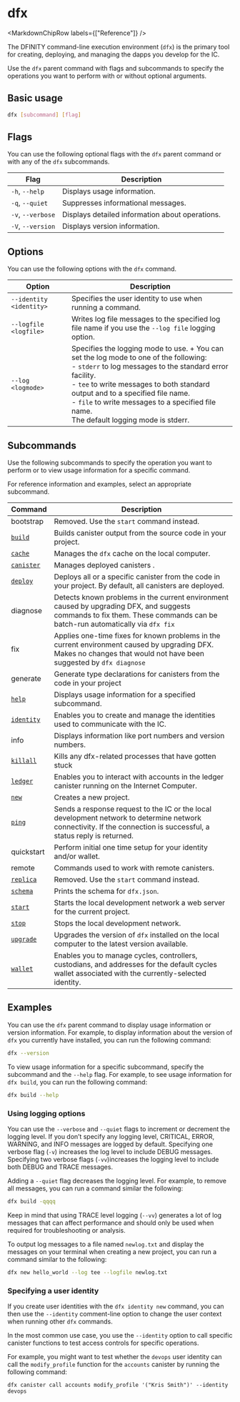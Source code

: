 
# dfx

<MarkdownChipRow labels={["Reference"]} />

The DFINITY command-line execution environment (`dfx`) is the primary tool for creating, deploying, and managing the
dapps you develop for the IC.

Use the `dfx` parent command with flags and subcommands to specify the operations you want to perform with or without
optional arguments.

## Basic usage

``` bash
dfx [subcommand] [flag]
```

## Flags

You can use the following optional flags with the `dfx` parent command or with any of the `dfx` subcommands.

| Flag              | Description                                     |
|-------------------|-------------------------------------------------|
| `-h`, `--help`    | Displays usage information.                     |
| `-q`, `--quiet`   | Suppresses informational messages.              |
| `-v`, `--verbose` | Displays detailed information about operations. |
| `-V`, `--version` | Displays version information.                   |

## Options

You can use the following options with the `dfx` command.

| Option                  | Description                                                                                                                                                                                                                                                                                                                                    |
|-------------------------|------------------------------------------------------------------------------------------------------------------------------------------------------------------------------------------------------------------------------------------------------------------------------------------------------------------------------------------------|
| `--identity <identity>` | Specifies the user identity to use when running a command.                                                                                                                                                                                                                                                                                     |
| `--logfile <logfile>`   | Writes log file messages to the specified log file name if you use the `--log file` logging option.                                                                                                                                                                                                                                            |
| `--log <logmode>`       | Specifies the logging mode to use. + You can set the log mode to one of the following:<br />- `stderr` to log messages to the standard error facility.<br />- `tee` to write messages to both standard output and to a specified file name.<br />- `file` to write messages to a specified file name.<br />The default logging mode is stderr. |

## Subcommands

Use the following subcommands to specify the operation you want to perform or to view usage information for a specific
command.

For reference information and examples, select an appropriate subcommand.

| Command                          | Description                                                                                                                                                                    |
|----------------------------------|--------------------------------------------------------------------------------------------------------------------------------------------------------------------------------|
| bootstrap                        | Removed.  Use the `start` command instead.                                                                                                                                     |
| [`build`](./dfx-build.mdx)       | Builds canister output from the source code in your project.                                                                                                                   |
| [`cache`](./dfx-cache.mdx)       | Manages the `dfx` cache on the local computer.                                                                                                                                 |
| [`canister`](./dfx-canister.mdx) | Manages deployed canisters .                                                                                                                                                   |
| [`deploy`](./dfx-deploy.mdx)     | Deploys all or a specific canister from the code in your project. By default, all canisters are deployed.                                                                      |
| diagnose                         | Detects known problems in the current environment caused by upgrading DFX, and suggests commands to fix them. These commands can be batch-run automatically via `dfx fix`      |
| fix                              | Applies one-time fixes for known problems in the current environment caused by upgrading DFX. Makes no changes that would not have been suggested by `dfx diagnose`            |
| generate                         | Generate type declarations for canisters from the code in your project                                                                                                         |
| [`help`](./dfx-help.mdx)         | Displays usage information for a specified subcommand.                                                                                                                         |
| [`identity`](./dfx-identity.mdx) | Enables you to create and manage the identities used to communicate with the IC.                                                                                               |
| info                             | Displays information like port numbers and version numbers.                                                                                                                    |
| [`killall`](./dfx-killall.mdx)   | Kills any dfx-related processes that have gotten stuck                                                                                                                         |
| [`ledger`](./dfx-ledger.mdx)     | Enables you to interact with accounts in the ledger canister running on the Internet Computer.                                                                                 |
| [`new`](./dfx-new.mdx)           | Creates a new project.                                                                                                                                                         |
| [`ping`](./dfx-ping.mdx)         | Sends a response request to the IC or the local development network to determine network connectivity. If the connection is successful, a status reply is returned. |
| quickstart                       | Perform initial one time setup for your identity and/or wallet.                                                                                                                |
| remote                           | Commands used to work with remote canisters.                                                                                                                                   |
| [`replica`](./dfx-replica.mdx)   | Removed.  Use the `start` command instead.                                                                                                                                     |
| [`schema`](./dfx-schema.mdx)     | Prints the schema for `dfx.json`.                                                                                                                                              |
| [`start`](./dfx-start.mdx)       | Starts the local development network a web server for the current project.                                                                                          |
| [`stop`](./dfx-stop.mdx)         | Stops the local development network.                                                                                                                                |
| [`upgrade`](./dfx-upgrade.mdx)   | Upgrades the version of `dfx` installed on the local computer to the latest version available.                                                                                 |
| [`wallet`](./dfx-wallet.mdx)     | Enables you to manage cycles, controllers, custodians, and addresses for the default cycles wallet associated with the currently-selected identity.                            |

## Examples

You can use the `dfx` parent command to display usage information or version information. For example, to display
information about the version of `dfx` you currently have installed, you can run the following command:

``` bash
dfx --version
```

To view usage information for a specific subcommand, specify the subcommand and the `--help` flag. For example, to see
usage information for `dfx build`, you can run the following command:

``` bash
dfx build --help
```

### Using logging options

You can use the `--verbose` and `--quiet` flags to increment or decrement the logging level. If you don’t specify any
logging level, CRITICAL, ERROR, WARNING, and INFO messages are logged by default. Specifying one verbose flag (`-v`)
increases the log level to include DEBUG messages. Specifying two verbose flags (`-vv`)increases the logging level to
include both DEBUG and TRACE messages.

Adding a `--quiet` flag decreases the logging level. For example, to remove all messages, you can run a command similar
the following:

``` bash
dfx build -qqqq
```

Keep in mind that using TRACE level logging (`--vv`) generates a lot of log messages that can affect performance and
should only be used when required for troubleshooting or analysis.

To output log messages to a file named `newlog.txt` and display the messages on your terminal when creating a new
project, you can run a command similar to the following:

``` bash
dfx new hello_world --log tee --logfile newlog.txt
```

### Specifying a user identity

If you create user identities with the `dfx identity new` command, you can then use the `--identity` comment-line option
to change the user context when running other `dfx` commands.

In the most common use case, you use the `--identity` option to call specific canister functions to test access controls
for specific operations.

For example, you might want to test whether the `devops` user identity can call the `modify_profile` function for
the `accounts` canister by running the following command:

    dfx canister call accounts modify_profile '("Kris Smith")' --identity devops
